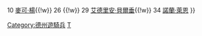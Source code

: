 {{Navbox
|name = 德州遊騎兵隊退休號碼
| title = [[德州遊騎兵#退休號碼|<span style="color:white;">德州遊騎兵隊退休號碼</span>]]
| titlestyle = background:#003278; color:white; border:2px solid #C0111F;
| list1 = {{nowrap begin}} 7 [[伊凡·羅德里奎茲]]{{!w}} 10 [[麥可·楊]]{{!w}} 26 {{link-en|強尼·歐茲|Johnny Oates}}{{!w}} 29 [[艾德里安·貝爾垂]]{{!w}} 34 [[諾蘭·萊恩]]
}}<noinclude>
[[Category:德州遊騎兵]]
[[Category:美國職棒大聯盟退休號碼|T]]
</noinclude>
